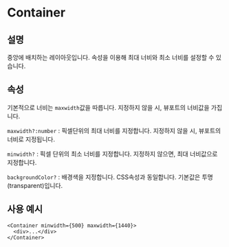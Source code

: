 
<Meta of={ContainerStories} />

# Container

## 설명

중앙에 배치하는 레이아웃입니다. 속성을 이용해 최대 너비와 최소 너비를 설정할 수 있습니다.

## 속성

기본적으로 너비는 `maxwidth`값을 따릅니다. 지정하지 않을 시, 뷰포트의 너비값을 가집니다.

`maxwidth?:number` : 픽셀단위의 최대 너비를 지정합니다. 지정하지 않을 시, 뷰포트의
너비로 지정됩니다.

`minwidth?` : 픽셀 단위의 최소 너비를 지정합니다. 지정하지 않으면, 최대 너비값으로 지정합니다.

`backgroundColor?` : 배경색을 지정합니다. CSS속성과 동일합니다. 기본값은 투명(transparent)입니다.

## 사용 예시

```tsx
<Container minwidth={500} maxwidth={1440}>
  <div>...</div>
</Container>
```
